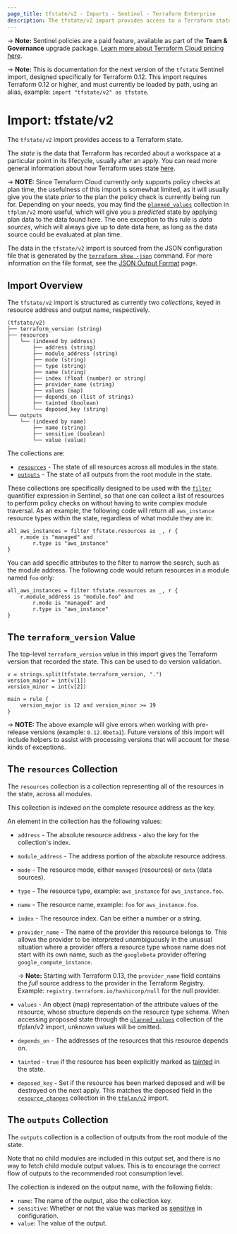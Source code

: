 ```yaml
---
page_title: tfstate/v2 - Imports - Sentinel - Terraform Enterprise
description: The tfstate/v2 import provides access to a Terraform state.
---
```


-> **Note:** Sentinel policies are a paid feature, available as part of the **Team & Governance** upgrade package. [Learn more about Terraform Cloud pricing here](https://www.hashicorp.com/products/terraform/pricing).

-> **Note:** This is documentation for the next version of the `tfstate`
Sentinel import, designed specifically for Terraform 0.12. This import requires
Terraform 0.12 or higher, and must currently be loaded by path, using an alias,
example: `import "tfstate/v2" as tfstate`.

# Import: tfstate/v2

The `tfstate/v2` import provides access to a Terraform state.

The _state_ is the data that Terraform has recorded about a workspace at a
particular point in its lifecycle, usually after an apply. You can read more
general information about how Terraform uses state
[here](/language/state).

-> **NOTE:** Since Terraform Cloud currently only supports policy checks at plan
time, the usefulness of this import is somewhat limited, as it will usually give
you the state _prior_ to the plan the policy check is currently being run for.
Depending on your needs, you may find the
[`planned_values`](/enterprise/sentinel/import/tfplan-v2#the-planned_values-collection) collection in
`tfplan/v2` more useful, which will give you a _predicted_ state by applying
plan data to the data found here. The one exception to this rule is _data
sources_, which will always give up to date data here, as long as the data
source could be evaluated at plan time.

The data in the `tfstate/v2` import is sourced from the JSON configuration file
that is generated by the [`terraform show -json`](/cli/commands/show#json-output) command. For more information on
the file format, see the [JSON Output Format](/internals/json-format)
page.

## Import Overview

The `tfstate/v2` import is structured as currently two _collections_, keyed in
resource address and output name, respectively.

    (tfstate/v2)
    ├── terraform_version (string)
    ├── resources
    │   └── (indexed by address)
    │       ├── address (string)
    │       ├── module_address (string)
    │       ├── mode (string)
    │       ├── type (string)
    │       ├── name (string)
    │       ├── index (float (number) or string)
    │       ├── provider_name (string)
    │       ├── values (map)
    │       ├── depends_on (list of strings)
    │       ├── tainted (boolean)
    │       └── deposed_key (string)
    └── outputs
        └── (indexed by name)
            ├── name (string)
            ├── sensitive (boolean)
            └── value (value)

The collections are:

-   [`resources`](#the-resources-collection) - The state of all resources across
    all modules in the state.
-   [`outputs`](#the-outputs-collection) - The state of all outputs from the root module in the state.

These collections are specifically designed to be used with the
[`filter`](https://docs.hashicorp.com/sentinel/language/collection-operations#filter-expression)
quantifier expression in Sentinel, so that one can collect a list of resources
to perform policy checks on without having to write complex module traversal. As
an example, the following code will return all `aws_instance` resource types
within the state, regardless of what module they are in:

    all_aws_instances = filter tfstate.resources as _, r {
    	r.mode is "managed" and
    		r.type is "aws_instance"
    }

You can add specific attributes to the filter to narrow the search, such as the
module address. The following code would return resources in a module named
`foo` only:

    all_aws_instances = filter tfstate.resources as _, r {
    	r.module_address is "module.foo" and
    		r.mode is "managed" and
    		r.type is "aws_instance"
    }

## The `terraform_version` Value

The top-level `terraform_version` value in this import gives the Terraform
version that recorded the state. This can be used to do version validation.


    v = strings.split(tfstate.terraform_version, ".")
    version_major = int(v[1])
    version_minor = int(v[2])

    main = rule {
    	version_major is 12 and version_minor >= 19
    }

-> **NOTE:** The above example will give errors when working with pre-release
versions (example: `0.12.0beta1`). Future versions of this import will include
helpers to assist with processing versions that will account for these kinds of
exceptions.

## The `resources` Collection

The `resources` collection is a collection representing all of the resources in
the state, across all modules.

This collection is indexed on the complete resource address as the key.

An element in the collection has the following values:

-   `address` - The absolute resource address - also the key for the collection's
    index.

-   `module_address` - The address portion of the absolute resource address.

-   `mode` - The resource mode, either `managed` (resources) or `data` (data
    sources).

-   `type` - The resource type, example: `aws_instance` for `aws_instance.foo`.

-   `name` - The resource name, example: `foo` for `aws_instance.foo`.

-   `index` - The resource index. Can be either a number or a string.

-   `provider_name` - The name of the provider this resource belongs to. This
    allows the provider to be interpreted unambiguously in the unusual situation
    where a provider offers a resource type whose name does not start with its own
    name, such as the `googlebeta` provider offering `google_compute_instance`.

    -> **Note:** Starting with Terraform 0.13, the `provider_name` field contains the
    _full_ source address to the provider in the Terraform Registry. Example:
    `registry.terraform.io/hashicorp/null` for the null provider.

-   `values` - An object (map) representation of the attribute values of the
    resource, whose structure depends on the resource type schema. When accessing
    proposed state through the [`planned_values`](/enterprise/sentinel/import/tfplan-v2#the-planned_values-collection)
    collection of the tfplan/v2 import, unknown values will be omitted.

-   `depends_on` - The addresses of the resources that this resource depends on.

-   `tainted` - `true` if the resource has been explicitly marked as
    [tainted](/cli/commands/taint) in the state.

-   `deposed_key` - Set if the resource has been marked deposed and will be
    destroyed on the next apply. This matches the deposed field in the
    [`resource_changes`](/enterprise/sentinel/import/tfplan-v2#the-resource_changes-collection)
    collection in the [`tfplan/v2`](/enterprise/sentinel/import/tfplan-v2) import.

## The `outputs` Collection

The `outputs` collection is a collection of outputs from the root module of the
state.

Note that no child modules are included in this output set, and there is no way
to fetch child module output values. This is to encourage the correct flow of
outputs to the recommended root consumption level.

The collection is indexed on the output name, with the following fields:

-   `name`: The name of the output, also the collection key.
-   `sensitive`: Whether or not the value was marked as
    [sensitive](/language/values/outputs#sensitive-suppressing-values-in-cli-output)
    in
    configuration.
-   `value`: The value of the output.
